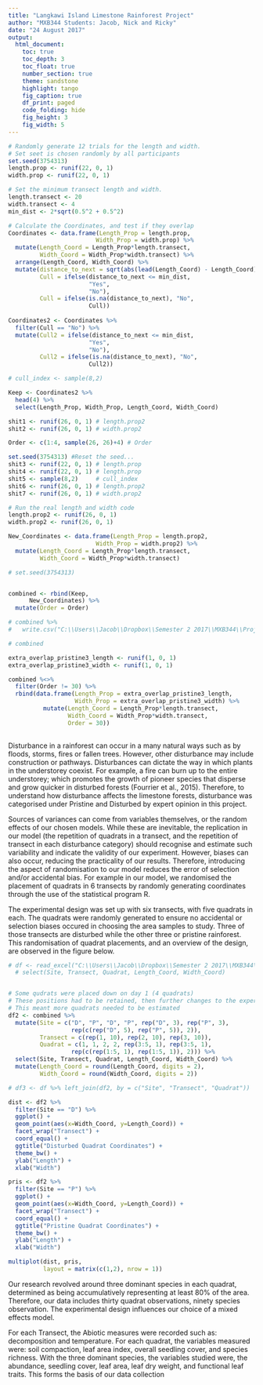 ---
title: "Langkawi Island Limestone Rainforest Project"
author: "MXB344 Students: Jacob, Nick and Ricky"
date: "24 August 2017"
output: 
  html_document:
    toc: true
    toc_depth: 3
    toc_float: true
    number_section: true
    theme: sandstone
    highlight: tango
    fig_caption: true
    df_print: paged
    code_folding: hide
    fig_height: 3
    fig_width: 5
---

<!-- ## Randomisation -->
<!-- ### Location of Quadrats -->
<!-- #### Part 1 -->
```{r}
# Randomly generate 12 trials for the length and width.
# Set seet is chosen randomly by all participants
set.seed(3754313)
length.prop <- runif(22, 0, 1)
width.prop <- runif(22, 0, 1)

# Set the minimum transect length and width.
length.transect <- 20
width.transect <- 4
min_dist <- 2*sqrt(0.5^2 + 0.5^2)

# Calculate the Coordinates, and test if they overlap
Coordinates <- data.frame(Length_Prop = length.prop,
                         Width_Prop = width.prop) %>%
  mutate(Length_Coord = Length_Prop*length.transect,
         Width_Coord = Width_Prop*width.transect) %>%
  arrange(Length_Coord, Width_Coord) %>%
  mutate(distance_to_next = sqrt(abs(lead(Length_Coord) - Length_Coord) + abs(lead(Width_Coord) - Width_Coord)),
         Cull = ifelse(distance_to_next <= min_dist,
                       "Yes",
                       "No"),
         Cull = ifelse(is.na(distance_to_next), "No",
                       Cull))
  
Coordinates2 <- Coordinates %>%
  filter(Cull == "No") %>%
  mutate(Cull2 = ifelse(distance_to_next <= min_dist,
                       "Yes",
                       "No"),
         Cull2 = ifelse(is.na(distance_to_next), "No",
                       Cull2))

# cull_index <- sample(8,2)

Keep <- Coordinates2 %>% 
  head(4) %>%
  select(Length_Prop, Width_Prop, Length_Coord, Width_Coord)
```

<!-- ### Part 2: 30 Quadrats -->
```{r}
shit1 <- runif(26, 0, 1) # length.prop2 
shit2 <- runif(26, 0, 1) # width.prop2

Order <- c(1:4, sample(26, 26)+4) # Order

set.seed(3754313) #Reset the seed...
shit3 <- runif(22, 0, 1) # length.prop
shit4 <- runif(22, 0, 1) # length.prop
shit5 <- sample(8,2)     # cull_index
shit6 <- runif(26, 0, 1) # length.prop2 
shit7 <- runif(26, 0, 1) # width.prop2

# Run the real length and width code
length.prop2 <- runif(26, 0, 1)
width.prop2 <- runif(26, 0, 1)

New_Coordinates <- data.frame(Length_Prop = length.prop2,
                         Width_Prop = width.prop2) %>%
  mutate(Length_Coord = Length_Prop*length.transect,
         Width_Coord = Width_Prop*width.transect) 

# set.seed(3754313)


combined <- rbind(Keep,
      New_Coordinates) %>%
  mutate(Order = Order) 

# combined %>%
#   write.csv("C:\\Users\\Jacob\\Dropbox\\Semester 2 2017\\MXB344\\Project\\Quadrat_Positions2.csv")

# combined
```

<!-- ### Part 3: Culling of single overlap -->
```{r}
extra_overlap_pristine3_length <- runif(1, 0, 1)
extra_overlap_pristine3_width <- runif(1, 0, 1)

combined %<>%
  filter(Order != 30) %>%
  rbind(data.frame(Length_Prop = extra_overlap_pristine3_length,
                   Width_Prop = extra_overlap_pristine3_width) %>%
          mutate(Length_Coord = Length_Prop*length.transect,
                 Width_Coord = Width_Prop*width.transect,
                 Order = 30))
  

```


Disturbance in a rainforest can occur in a many natural ways such as by floods, storms, fires or fallen trees.
However, other disturbance may include construction or pathways. Disturbances can dictate the way in which plants in the understorey coexist. For example, a fire can burn up to the entire understorey; which promotes the growth of pioneer species that disperse and grow quicker in disturbed forests (Fourrier et al., 2015). Therefore, to understand how disturbance affects the limestone forests, disturbance was categorised under Pristine and Disturbed by expert opinion in this project. 

Sources of variances can come from variables themselves, or the random effects of our chosen models. While these are inevitable, the replication in our model (the repetition of quadrats in a transect, and the repetition of transect in each disturbance category) should recognise and estimate such variability and indicate the validity of our experiment. However, biases can also occur, reducing the practicality of our results. Therefore, introducing the aspect of randomisation to our model reduces the error of selection and/or accidental bias. For example in our model, we randomised the placement of quadrats in 6 transects by randomly generating coordinates through the use of the statistical program R. 

  
The experimental design was set up with six transects, with five quadrats in each. The quadrats were randomly generated to ensure no accidental or selection biases occured in choosing the area samples to study. Three of those transects are disturbed while the other three or pristine rainforest. This randomisation of quadrat placements, and an overview of the design, are observed in the figure below.


```{r}
# df <- read_excel("C:\\Users\\Jacob\\Dropbox\\Semester 2 2017\\MXB344\\Project\\Quadrat_Positions_Original.xlsx") %>%
  # select(Site, Transect, Quadrat, Length_Coord, Width_Coord)


# Some qudrats were placed down on day 1 (4 quadrats)
# These positions had to be retained, then further changes to the experimental design were made for more transects
# This meant more quadrats needed to be estimated
df2 <- combined %>%
  mutate(Site = c("D", "P", "D", "P", rep("D", 3), rep("P", 3),
                  rep(c(rep("D", 5), rep("P", 5)), 2)),
         Transect = c(rep(1, 10), rep(2, 10), rep(3, 10)),
         Quadrat = c(1, 1, 2, 2, rep(3:5, 1), rep(3:5, 1),
                  rep(c(rep(1:5, 1), rep(1:5, 1)), 2))) %>%
  select(Site, Transect, Quadrat, Length_Coord, Width_Coord) %>%
  mutate(Length_Coord = round(Length_Coord, digits = 2),
         Width_Coord = round(Width_Coord, digits = 2))

# df3 <- df %>% left_join(df2, by = c("Site", "Transect", "Quadrat"))

dist <- df2 %>%
  filter(Site == "D") %>%
  ggplot() +
  geom_point(aes(x=Width_Coord, y=Length_Coord)) +
  facet_wrap("Transect") +
  coord_equal() +
  ggtitle("Disturbed Quadrat Coordinates") +
  theme_bw() +
  ylab("Length") +
  xlab("Width")

pris <- df2 %>%
  filter(Site == "P") %>%
  ggplot() +
  geom_point(aes(x=Width_Coord, y=Length_Coord)) +
  facet_wrap("Transect") +
  coord_equal() +
  ggtitle("Pristine Quadrat Coordinates") +
  theme_bw() +
  ylab("Length") +
  xlab("Width")

multiplot(dist, pris,
          layout = matrix(c(1,2), nrow = 1))
```

Our research revolved around three dominant species in each quadrat, determined as being accumulatively representing at least 80% of the area.  Therefore, our data includes thirty quadrat observations, ninety species observation. The experimental design influences our choice of a mixed effects model.

For each Transect, the Abiotic measures were recorded such as: decomposition and temperature. For each quadrat, the variables measured were: soil compaction, leaf area index, overall seedling cover, and species richness. With the three dominant species, the variables studied were, the abundance, seedling cover, leaf area, leaf dry weight, and functional leaf traits. This forms the basis of our data collection














